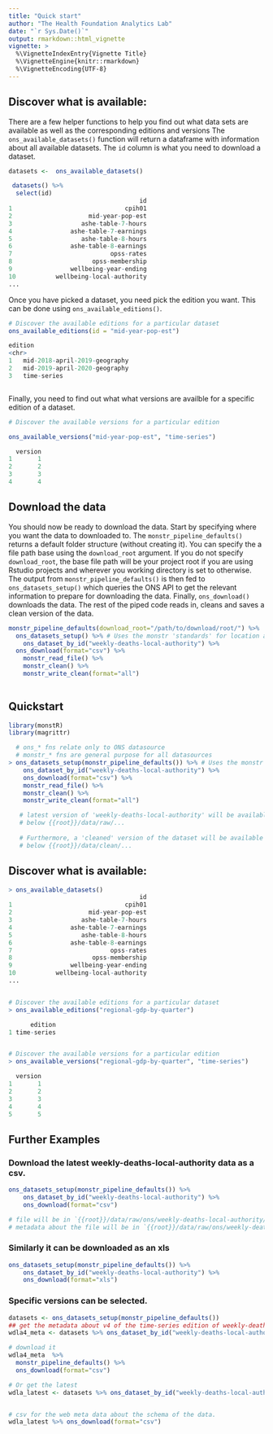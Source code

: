 ```yaml
---
title: "Quick start"
author: "The Health Foundation Analytics Lab"
date: "`r Sys.Date()`"
output: rmarkdown::html_vignette
vignette: >
  %\VignetteIndexEntry{Vignette Title}
  %\VignetteEngine{knitr::rmarkdown}
  %\VignetteEncoding{UTF-8}
---
```




## Discover what is available:

There are a few helper functions to help you find out what data sets are available as well as the corresponding editions and versions The `ons_available_datasets()` function will return a dataframe with information about all available datasets. The `id` column is what you need to download a dataset.  
<!-- Important that eval = FALSE here, otherwise building the vignette downloads data from the ONS API, which is not desirable. -->
```r

datasets <-  ons_available_datasets()

 datasets() %>% 
  select(id)
                                    id
1                               cpih01
2                     mid-year-pop-est
3                   ashe-table-7-hours
4                ashe-table-7-earnings
5                   ashe-table-8-hours
6                ashe-table-8-earnings
7                           opss-rates
8                      opss-membership
9                wellbeing-year-ending
10           wellbeing-local-authority
...


```

Once you have picked a dataset, you need pick the edition you want. This can be done using `ons_available_editions()`.
```r

# Discover the available editions for a particular dataset
ons_available_editions(id = "mid-year-pop-est")

edition
<chr>
1	mid-2018-april-2019-geography			
2	mid-2019-april-2020-geography			
3	time-series



```

Finally, you need to find out what what versions are availble for a specific edition of a dataset. 
```r
# Discover the available versions for a particular edition

ons_available_versions("mid-year-pop-est", "time-series")

  version
1       1
2       2
3       3
4       4

```

## Download the data

You should now be ready to download the data. Start by specifying where you want the data to downloaded to. The `monstr_pipeline_defaults()` returns a default folder structure (without creating it). You can specify the a file path base using the `download_root` argument. If you do not specify `download_root`, the base file path will be your project root if you are using Rstudio projects and wherever you working directory is set to otherwise. The output from `monstr_pipeline_defaults()` is then fed to `ons_datasets_setup()` which queries the ONS API to get the relevant information to prepare for downloading the data. Finally, `ons_download()` downloads the data. The rest of the piped code reads in, cleans and saves a clean version of the data. 
```r
monstr_pipeline_defaults(download_root="/path/to/download/root/") %>% 
  ons_datasets_setup() %>% # Uses the monstr 'standards' for location and format
	ons_dataset_by_id("weekly-deaths-local-authority") %>%
  ons_download(format="csv") %>%
	monstr_read_file() %>%  
	monstr_clean() %>%
	monstr_write_clean(format="all")
  
```




## Quickstart

<!-- Important that eval = FALSE here, otherwise building the vignette downloads data from the ONS API, which is not desirable. -->
```r

library(monstR)
library(magrittr)

  # ons_* fns relate only to ONS datasource
  # monstr_* fns are general purpose for all datasources
> ons_datasets_setup(monstr_pipeline_defaults()) %>% # Uses the monstr 'standards' for location and format
	ons_dataset_by_id("weekly-deaths-local-authority") %>%
	ons_download(format="csv") %>%
	monstr_read_file() %>%  
	monstr_clean() %>%
	monstr_write_clean(format="all")

   # latest version of 'weekly-deaths-local-authority' will be available as a csv 
   # below {{root}}/data/raw/...
   
   # Furthermore, a 'cleaned' version of the dataset will be available as a csv,xlsx, and rds
   # below {{root}}/data/clean/...
```


## Discover what is available:

<!-- Important that eval = FALSE here, otherwise building the vignette downloads data from the ONS API, which is not desirable. -->
```r
> ons_available_datasets()
                                    id
1                               cpih01
2                     mid-year-pop-est
3                   ashe-table-7-hours
4                ashe-table-7-earnings
5                   ashe-table-8-hours
6                ashe-table-8-earnings
7                           opss-rates
8                      opss-membership
9                wellbeing-year-ending
10           wellbeing-local-authority
...


# Discover the available editions for a particular dataset
> ons_available_editions("regional-gdp-by-quarter")

      edition
1 time-series


# Discover the available versions for a particular edition
> ons_available_versions("regional-gdp-by-quarter", "time-series")

  version
1       1
2       2
3       3
4       4
5       5
```

## Further Examples

### Download the latest weekly-deaths-local-authority data as a csv.

<!-- Important that eval = FALSE here, otherwise building the vignette downloads data from the ONS API, which is not desirable. -->
```r
ons_datasets_setup(monstr_pipeline_defaults()) %>%
	ons_dataset_by_id("weekly-deaths-local-authority") %>%
	ons_download(format="csv")

# file will be in `{{root}}/data/raw/ons/weekly-deaths-local-authority/time-series/vN.csv`
# metadata about the file will be in `{{root}}/data/raw/ons/weekly-deaths-local-authority/time-series/vN.csv.meta.json`
```

### Similarly it can be downloaded as an xls
<!-- Important that eval = FALSE here, otherwise building the vignette downloads data from the ONS API, which is not desirable. -->
```r
ons_datasets_setup(monstr_pipeline_defaults()) %>%
	ons_dataset_by_id("weekly-deaths-local-authority") %>%
	ons_download(format="xls")
```


### Specific versions can be selected.
<!-- Important that eval = FALSE here, otherwise building the vignette downloads data from the ONS API, which is not desirable. -->
```r
datasets <- ons_datasets_setup(monstr_pipeline_defaults())
## get the metadata about v4 of the time-series edition of weekly-deaths-local-authority dataset.
wdla4_meta <- datasets %>% ons_dataset_by_id("weekly-deaths-local-authority", edition="time-series", version=4)

# download it
wdla4_meta  %>% 
  monstr_pipeline_defaults() %>% 
  ons_download(format="csv")

# Or get the latest
wdla_latest <- datasets %>% ons_dataset_by_id("weekly-deaths-local-authority", edition="time-series")


# csv for the web meta data about the schema of the data.
wdla_latest %>% ons_download(format="csv")

```
